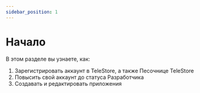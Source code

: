 ```yaml
---
sidebar_position: 1
---
```


# Начало

В этом разделе вы узнаете, как:
1. Зарегистрировать аккаунт в TeleStore, а также Песочнице TeleStore
2. Повысить свой аккаунт до статуса Разработчика
3. Создавать и редактировать приложения
